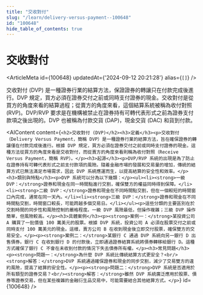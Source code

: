 ```yaml
---
title: "交收對付"
slug: "/learn/delivery-versus-payment--100648"
id: "100648"
hide_table_of_contents: true
---
```



# 交收對付

<ArticleMeta id={100648} updatedAt={'2024-09-12 20:21:28'} alias={`[]`} />
<div className='border-solid border-b border-t-0 my-4 border-[var(--ifm-color-gray-300)]' />

交收對付 (DVP) 是一種證券行業的結算方法，保證證券的轉讓只在付款完成後進行。DVP 規定，買方必須在證券交付之前或同時支付證券的現金。交收對付是從買方的角度來看的結算過程；從賣方的角度來看，這個結算系統被稱為收付對照 (RVP)。DVP/RVP 要求是在機構被禁止在證券持有可轉代表形式之前為證券支付款項之後出現的。DVP 也被稱為付款交貨 (DAP)，現金交貨 (DAC) 和貨到付款。

<AIContent content={`<h2>交收對付 (DVP)</h2><h3>定義</h3><p>交收對付（Delivery Versus Payment，簡稱 DVP）是一種證券行業的結算方法，旨在確保證券的轉讓僅在付款完成後進行。根據 DVP 規定，買方必須在證券交付之前或同時支付證券的現金。這種方法從買方的角度來看是交收對付，而從賣方的角度來看則稱為收付對照（Receive Versus Payment，簡稱 RVP）。</p><h3>起源</h3><p>DVP/RVP 系統的出現是為了防止在證券持有可轉代表形式之前支付款項的風險。隨着金融市場的發展和交易量的增加，傳統的結算方式已無法滿足市場需求，因此 DVP 系統應運而生，以提高結算的安全性和效率。</p><h3>類別與特點</h3><p>DVP 系統可以分為以下幾類：</p><ul><li><strong>一級 DVP：</strong>證券和現金在同一時間點進行交割，確保雙方的權益同時得到保障。</li><li><strong>二級 DVP：</strong>證券和現金在不同時間點交割，但在一個較短的時間窗口內完成，通常在同一天內。</li><li><strong>三級 DVP：</strong>證券和現金在不同時間點交割，時間窗口較長，可能跨越多個交易日。</li></ul><p>這些分類的主要區別在於交割時間的同步性和風險控制的嚴格程度。一級 DVP 風險最低，但操作複雜；三級 DVP 操作簡單，但風險較高。</p><h3>具體案例</h3><p><strong>案例一：</strong>某投資公司 A 購買了一批價值 100 萬美元的股票。根據 DVP 系統，投資公司 A 必須在股票交付之前或同時支付 100 萬美元的現金。這樣，賣方公司 B 在收到現金後立即交付股票，確保雙方的交易安全。</p><p><strong>案例二：</strong>某銀行 C 通過 DVP 系統向另一銀行 D 出售債券。銀行 C 在收到銀行 D 的付款後，立即通過證券結算系統將債券轉移給銀行 D。這種方式確保了銀行 C 不會在未收到付款的情況下失去債券所有權。</p><h3>常見問題</h3><p><strong>問題一：</strong>為什麼 DVP 系統比傳統結算方式更安全？<br/><strong>解答：</strong>DVP 系統通過確保證券和現金的同步交割，減少了交易雙方的違約風險，提高了結算的安全性。</p><p><strong>問題二：</strong>DVP 系統是否適用於所有類型的證券交易？<br/><strong>解答：</strong>雖然 DVP 系統廣泛應用於股票、債券等證券交易，但在某些複雜的金融衍生品交易中，可能需要結合其他結算方式。</p>`} id={100648} />
